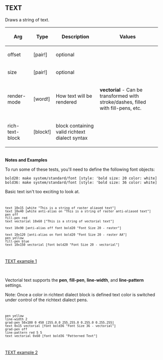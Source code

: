 == TEXT== 

Draws a string of text.

{| cellspacing="1" cellpadding="4" border="0" style="background: black; color: black"
! bgcolor="silver" | Arg 
! bgcolor="silver" | Type 
! bgcolor="silver" | Description
! bgcolor="silver" | Values
|- 
| bgcolor="white" | offset
| bgcolor="white" | [pair!]
| bgcolor="white" | optional
| bgcolor="white" | 
|- 
| bgcolor="white" | size
| bgcolor="white" | [pair!]
| bgcolor="white" | optional
| bgcolor="white" | 
|- 
| bgcolor="white" | render-mode
| bgcolor="white" | [word!]
| bgcolor="white" | How text will be rendered
| bgcolor="white" | '''vectorial''' - Can be transformed with stroke/dashes, filled with fill-pens, etc.
|- 
| bgcolor="white" | rich-text-block
| bgcolor="white" | [block!]
| bgcolor="white" | block containing valid richtext dialect syntax
| bgcolor="white" | 
|}
<br>'''Notes and Examples'''
<p>To run some of these tests, you'll need to define the following
font objects:</p>
<code>
bold20: make system/standard/font [style: 'bold size: 20 color: white]
bold36: make system/standard/font [style: 'bold size: 36 color: white]
</code>
<p>Basic text isn't too exciting to look at.</p>
<code><pre>
text 10x15 [white "This is a string of raster aliased text"]
text 10x40 [white anti-alias on "This is a string of raster anti-aliased text"]
pen off
fill-pen red
text vectorial 10x60 ["This is a string of vectorial text"]

text 10x90 [anti-alias off font bold20 "Font Size 20 - raster"]

text 10x120 [anti-alias on font bold20 "Font Size 20 - raster AA"]
pen yellow
fill-pen blue
text 10x150 vectorial [font bold20 "Font Size 20 - vectorial"]

</pre></code>
[[images/TEXT-1.png|TEXT example 1]]

<br>
<p>Vectorial text supports the '''pen''', '''fill-pen''', '''line-width''', and
'''line-pattern''' settings.</p>

Note:  Once a color in richtext dialect block is defined text color is switched under control of the richtext dialect pens.

<code><pre>
pen yellow
line-width 2
grad-pen 50x180 0 450 [255.0.0 255.255.0 0.255.0 0.255.255]
text 0x15 vectorial [font bold36 "Font Size 36 - vectorial"]
grad-pen off
line-pattern red 5 5
text vectorial 0x60 [font bold36 "Patterned Text"]
</pre></code>
[[images/TEXT-2.png|TEXT example 2]]

<br>